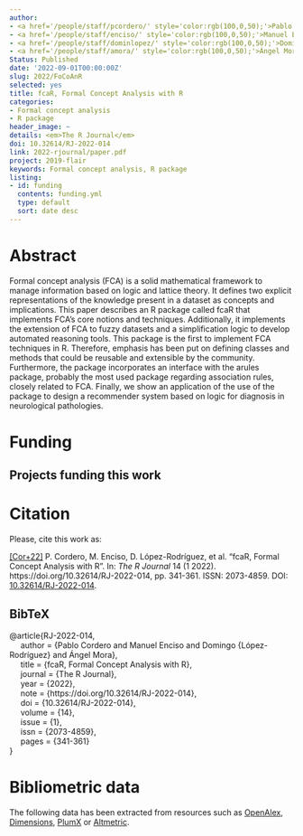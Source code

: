 ```yaml
---
author:
- <a href='/people/staff/pcordero/' style='color:rgb(100,0,50);'>Pablo Cordero</a>
- <a href='/people/staff/enciso/' style='color:rgb(100,0,50);'>Manuel Enciso</a>
- <a href='/people/staff/dominlopez/' style='color:rgb(100,0,50);'>Domingo López Rodríguez</a>
- <a href='/people/staff/amora/' style='color:rgb(100,0,50);'>Ángel Mora</a>
Status: Published
date: '2022-09-01T00:00:00Z'
slug: 2022/FoCoAnR
selected: yes
title: fcaR, Formal Concept Analysis with R
categories:
- Formal concept analysis
- R package
header_image: ~
details: <em>The R Journal</em>
doi: 10.32614/RJ-2022-014
link: 2022-rjournal/paper.pdf
project: 2019-flair
keywords: Formal concept analysis, R package
listing:
- id: funding
  contents: funding.yml
  type: default
  sort: date desc
---
```



# Abstract


Formal concept analysis (FCA) is a solid mathematical framework to manage information based on logic and lattice theory. It defines two explicit representations of the knowledge present in a dataset as concepts and implications. This paper describes an R package called fcaR that implements FCA's core notions and techniques. Additionally, it implements the extension of FCA to fuzzy datasets and a simplification logic to develop automated reasoning tools. This package is the first to implement FCA techniques in R. Therefore, emphasis has been put on defining classes and methods that could be reusable and extensible by the community. Furthermore, the package incorporates an interface with the arules package, probably the most used package regarding association rules, closely related to FCA. Finally, we show an application of the use of the package to design a recommender system based on logic for diagnosis in neurological pathologies.




# Funding
::: {.callout-note appearance='minimal' collapse=false}
## Projects funding this work

:::{#funding}
:::
:::









# Citation
Please, cite this work as:


<a name=bib-RJ-2022-014></a>[[Cor+22]](#cite-RJ-2022-014) P. Cordero, M. Enciso, D. López-Rodríguez, et al. “fcaR, Formal Concept Analysis with R”. In: _The R Journal_ 14 (1 2022). https://doi.org/10.32614/RJ-2022-014, pp. 341-361. ISSN: 2073-4859. DOI: [10.32614/RJ-2022-014](https://doi.org/10.32614%2FRJ-2022-014).

::: {.callout-note appearance="minimal" collapse=true}

## BibTeX

@article{RJ-2022-014,<br>&nbsp;&nbsp;&nbsp;&nbsp;  author = {Pablo Cordero  and Manuel Enciso and Domingo {López-Rodríguez} and Ángel Mora},<br>&nbsp;&nbsp;&nbsp;&nbsp;  title = {fcaR, Formal Concept Analysis with R},<br>&nbsp;&nbsp;&nbsp;&nbsp;  journal = {The R Journal},<br>&nbsp;&nbsp;&nbsp;&nbsp;  year = {2022},<br>&nbsp;&nbsp;&nbsp;&nbsp;  note = {https://doi.org/10.32614/RJ-2022-014},<br>&nbsp;&nbsp;&nbsp;&nbsp;  doi = {10.32614/RJ-2022-014},<br>&nbsp;&nbsp;&nbsp;&nbsp;  volume = {14},<br>&nbsp;&nbsp;&nbsp;&nbsp;  issue = {1},<br>&nbsp;&nbsp;&nbsp;&nbsp;  issn = {2073-4859},<br>&nbsp;&nbsp;&nbsp;&nbsp;  pages = {341-361}<br>}

:::



# Bibliometric data


The following data has been extracted from resources such as [OpenAlex](https://openalex.org/), [Dimensions](https://app.dimensions.ai/), [PlumX](https://www.elsevier.com/insights/metrics/plumx) or [Altmetric](https://www.altmetric.com/).

<div style="display: flex; justify-content: center; align-items: center; height: 100%;">
<span class="__dimensions_badge_embed__" data-doi="10.32614/RJ-2022-014" data-legend="always"></span></div><script async src="https://badge.dimensions.ai/badge.js" charset="utf-8"></script>

<div style="display: flex; justify-content: center; align-items: center; height: 100%;">
<a href="https://plu.mx/plum/a/?doi=10.32614/RJ-2022-014" class="plumx-details" data-site="plum" data-hide-when-empty="true">fcaR, Formal Concept Analysis with R</a></div>

<div style="display: flex; justify-content: center; align-items: center; height: 100%;">
<script type="text/javascript" src="https://d1bxh8uas1mnw7.cloudfront.net/assets/embed.js"></script><div data-badge-type="medium-donut" class="altmetric-embed" data-badge-details="right" data-doi="10.32614/RJ-2022-014"></div></div>


## Cites

The following graph plots the number of cites received by this work from its publication, on a yearly basis.

```r
#| echo: false
#| results: asis
#| warning: false
#| message: false
source(here::here('scripts', 'manage_publications.R'))
df <- readRDS('citation_history.rds')
plot_citation_history(df)
```



## Papers citing this work

The following is a non-exhaustive list of papers that cite this work:


<a name=bib-Antoni_2024></a>[[1]](#cite-Antoni_2024) Ľ. Antoni, P. Eliaš, J. Guniš, et al. “Bimorphisms and attribute implications in heterogeneous formal contexts”. In: _International Journal of Approximate Reasoning_ 172 (Sep. 2024), p. 109245. ISSN: 0888-613X. DOI: [10.1016/j.ijar.2024.109245](https://doi.org/10.1016%2Fj.ijar.2024.109245). URL: [http://dx.doi.org/10.1016/j.ijar.2024.109245](http://dx.doi.org/10.1016/j.ijar.2024.109245).

<a name=bib-Hanika_2024></a>[[2]](#cite-Hanika_2024) T. Hanika and R. Jäschke. “A Repository for Formal Contexts”. In: _Conceptual Knowledge Structures_. Springer Nature Switzerland, 2024, p. 182–197. ISBN: 9783031678684. DOI: [10.1007/978-3-031-67868-4_13](https://doi.org/10.1007%2F978-3-031-67868-4_13). URL: [http://dx.doi.org/10.1007/978-3-031-67868-4_13](http://dx.doi.org/10.1007/978-3-031-67868-4_13).

<a name=bib-Kr_dlo_2023></a>[[3]](#cite-Kr_dlo_2023) O. Krídlo, D. López-Rodríguez, L. Antoni, et al. “Connecting concept lattices with bonds induced by external information”. In: _Information Sciences_ 648 (Nov. 2023), p. 119498. ISSN: 0020-0255. DOI: [10.1016/j.ins.2023.119498](https://doi.org/10.1016%2Fj.ins.2023.119498). URL: [http://dx.doi.org/10.1016/j.ins.2023.119498](http://dx.doi.org/10.1016/j.ins.2023.119498).

<a name=bib-L_pez_Rodr_guez_2024></a>[[4]](#cite-L_pez_Rodr_guez_2024) D. López-Rodríguez and M. Ojeda-Hernández. “Rearrangement of Fuzzy Formal Contexts for Reducing Cost of Algorithms”. In: _Conceptual Knowledge Structures_. Springer Nature Switzerland, 2024, p. 113–122. ISBN: 9783031678684. DOI: [10.1007/978-3-031-67868-4_8](https://doi.org/10.1007%2F978-3-031-67868-4_8). URL: [http://dx.doi.org/10.1007/978-3-031-67868-4_8](http://dx.doi.org/10.1007/978-3-031-67868-4_8).

<a name=bib-Ojeda_Hern_ndez_20241></a>[[5]](#cite-Ojeda_Hern_ndez_20241) M. Ojeda-Hernández and D. López-Rodríguez. “Enhancing Performance of FCA Algorithms via Rearrangement of Formal Contexts”. In: _2024 IEEE International Conference on Fuzzy Systems (FUZZ-IEEE)_. IEEE, Jun. 2024, p. 1–6. DOI: [10.1109/fuzz-ieee60900.2024.10612009](https://doi.org/10.1109%2Ffuzz-ieee60900.2024.10612009). URL: [http://dx.doi.org/10.1109/fuzz-ieee60900.2024.10612009](http://dx.doi.org/10.1109/fuzz-ieee60900.2024.10612009).

<a name=bib-Ojeda_Hern_ndez_2024></a>[[6]](#cite-Ojeda_Hern_ndez_2024) M. Ojeda-Hernández, D. López-Rodríguez, and Á. Mora. “A Formal Concept Analysis approach to hierarchical description of malware threats”. In: _Forensic Science International: Digital Investigation_ 50 (Sep. 2024), p. 301797. ISSN: 2666-2817. DOI: [10.1016/j.fsidi.2024.301797](https://doi.org/10.1016%2Fj.fsidi.2024.301797). URL: [http://dx.doi.org/10.1016/j.fsidi.2024.301797](http://dx.doi.org/10.1016/j.fsidi.2024.301797).

<a name=bib-Ojeda_Hern_ndez_2023></a>[[7]](#cite-Ojeda_Hern_ndez_2023) M. Ojeda-Hernández, D. López-Rodríguez, and Á. Mora. “Lexicon-based sentiment analysis in texts using Formal Concept Analysis”. In: _International Journal of Approximate Reasoning_ 155 (Apr. 2023), p. 104–112. ISSN: 0888-613X. DOI: [10.1016/j.ijar.2023.02.001](https://doi.org/10.1016%2Fj.ijar.2023.02.001). URL: [http://dx.doi.org/10.1016/j.ijar.2023.02.001](http://dx.doi.org/10.1016/j.ijar.2023.02.001).

<a name=bib-Rungruang_2024></a>[[8]](#cite-Rungruang_2024) C. Rungruang, P. Riyapan, A. Intarasit, et al. “RFM model customer segmentation based on hierarchical approach using FCA”. In: _Expert Systems with Applications_ 237 (Mar. 2024), p. 121449. ISSN: 0957-4174. DOI: [10.1016/j.eswa.2023.121449](https://doi.org/10.1016%2Fj.eswa.2023.121449). URL: [http://dx.doi.org/10.1016/j.eswa.2023.121449](http://dx.doi.org/10.1016/j.eswa.2023.121449).

<a name=bib-Sokol_2023></a>[[9]](#cite-Sokol_2023) P. Sokol, Ľ. Antoni, O. Krídlo, et al. “Formal concept analysis approach to understand digital evidence relationships”. In: _International Journal of Approximate Reasoning_ 159 (Aug. 2023), p. 108940. ISSN: 0888-613X. DOI: [10.1016/j.ijar.2023.108940](https://doi.org/10.1016%2Fj.ijar.2023.108940). URL: [http://dx.doi.org/10.1016/j.ijar.2023.108940](http://dx.doi.org/10.1016/j.ijar.2023.108940).

<a name=bib-Valverde_Albacete_2024></a>[[10]](#cite-Valverde_Albacete_2024) F. J. Valverde-Albacete and C. Peláez-Moreno. “A Formalization of Multilabel Classification in Terms of Lattice Theory and Information Theory: Concerning Datasets”. In: _Mathematics_ 12.2 (Jan. 2024), p. 346. ISSN: 2227-7390. DOI: [10.3390/math12020346](https://doi.org/10.3390%2Fmath12020346). URL: [http://dx.doi.org/10.3390/math12020346](http://dx.doi.org/10.3390/math12020346).

<a name=bib-Yao_2023></a>[[11]](#cite-Yao_2023) L. Yao, S. Wang, Q. Li, et al. “Continuous lattices in formal concept analysis”. In: _Soft Computing_ 28.2 (Dec. 2023), p. 955–962. ISSN: 1433-7479. DOI: [10.1007/s00500-023-09462-5](https://doi.org/10.1007%2Fs00500-023-09462-5). URL: [http://dx.doi.org/10.1007/s00500-023-09462-5](http://dx.doi.org/10.1007/s00500-023-09462-5).


